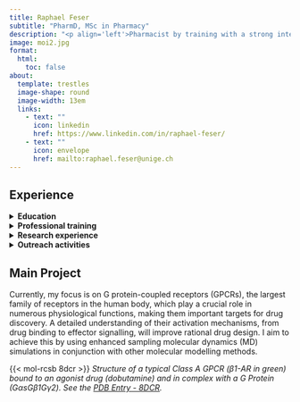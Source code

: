```yaml
---
title: Raphael Feser
subtitle: "PharmD, MSc in Pharmacy"
description: "<p align='left'>Pharmacist by training with a strong interest for research, I am currently pursuing a PhD in Biomolecular and Pharmaceutical Modelling. I'm using computers to describe and predict complex biological mechanisms, with the ultimate aim to help **design new medicines**. 💊 <br><br> With diverse experiences across institutions in Geneva (UNIGE), Sydney (USYD & MIA), and London (UCL), I have developed a range of skills in **Medicinal Chemistry**, **Cheminformatics**, **Statistical Modelling**, and **Machine Learning**. 💻🔬<br>"
image: moi2.jpg
format:
  html:
    toc: false
about:
  template: trestles
  image-shape: round
  image-width: 13em
  links:
    - text: ""
      icon: linkedin
      href: https://www.linkedin.com/in/raphael-feser/
    - text: ""
      icon: envelope
      href: mailto:raphael.feser@unige.ch
---
```


<meta name="description" content="Raphael Feser. Online and extended version of my CV. My training has provided me with foundations in the experimental techniques employed in medicinal chemistry. Additionally I have also been able to develop computational skills through my various experiences. I intend to use and develop these skills in exciting interdisciplinary projects contributing to a better understanding of the biochemistry of the human body, paving the way for the discovery of safer and more effective treatments. Raphael Paul Feser">

<meta name="google-site-verification" content="KCgw2pt--nBaqC9akJgiNdvZABMkconuRXWspqaCp4Y" />


## Experience

<details>

<summary><b>Education</b></summary>

<p>

-   **Ph.D in Biomolecular Modelling** [\[more\]](https://ispso.unige.ch/biomolecular-pharmaceutical-modelling/index.php){target="_blank"} <br> University of Geneva \| Ongoing

-   **Federal Diploma in Pharmacy** (Pharm.D) <br> Swiss Federal Departement of Home Affairs (FDHA) \| Oct 2023

    </p>

-   **M.Sc in Pharmacy** [\[more\]](https://ispso.unige.ch/ispso/contents/etudes/master.php?l=EN){target="_blank"} <br> University of Geneva \| July 2023

-   **B.Sc in Pharmaceutical Sciences** [\[more\]](https://ispso.unige.ch/ispso/contents/etudes/bachelor.php){target="_blank"} <br> University of Geneva \| July 2021

-   **Swiss Matura (High School Diploma)** <br> Gymnase de Nyon \| July 2018 <br><br>

    </details>

<details>

<summary><b>Professional training</b></summary>

<p>

-   **Teaching & Research Assistant** - University of Geneva 

-   **Trainee Pharmacist** - Pharmacie de L'Ile [\[more\]](./about.html#trainee-pharmacist-pharmacie-de-l’ile){target="_blank" style="caret-color: white; font-size: 11pt;"}

-   **Laboratory Assistant** - Firmenich SA [\[more\]](./about.html#laboratory-assistant-firmenich-sa){target="_blank" style="caret-color: white; font-size: 11pt;"} <br><br>

</details>

<details>

<summary><b>Research experience</b></summary>

<p>

<!-- -   **Doctoral student in Biomolecular and Pharmaceutical Modelling** <br> University College London <br> Prof. Shozeb Haider & Prof. Francesco L. Gervasio -->

-   **Master's Thesis in Computational Biophysics** [\[more\]](./about.html#master’s-thesis-university-college-london){target="_blank" style="caret-color: white; font-size: 11pt;"} <br> University College London <br> Prof. Shozeb Haider & Prof. Francesco L. Gervasio

-   **Research Assistant in Statistics** [\[more\]](./about.html#student-research-assistant-university-of-geneva){target="_blank" style="caret-color: white; font-size: 11pt;"} <br> University of Geneva <br> Prof. Stéphane Guerrier

-   **Research Internship in Biostatistics** [\[more\]](./about.html#research-internship-melanoma-institute-australia){target="_blank" style="caret-color: white; font-size: 11pt;"} <br> Melanoma Institute Australia <br> Prof. Serigne Lo

-   **Open Synthesis Network** [\[more\]](./about.html#open-synthesis-network-dndi-university-of-geneva){target="_blank" style="caret-color: white; font-size: 11pt;"} <br> DNDi & University of Geneva <br> Dr Sébastien Tardy & Prof. Leonardo Scapozza <br><br>

</details>

<details>

<summary><b>Outreach activities</b></summary>

<p>

Outside my studies, I have been involved with several non-profit organisations engaged in pharmacy student's advocacy and global health, which has allowed me to gain valuable experiences and develop a wide range of soft skills. [\[see more\]](./about.html#outreach-activities){target="_blank" style="caret-color: white; font-size: 11pt;"}

</details>

## Main Project

Currently, my focus is on G protein-coupled receptors (GPCRs), the largest family of receptors in the human body, which play a crucial role in numerous physiological functions, making them important targets for drug discovery. A detailed understanding of their activation mechanisms, from drug binding to effector signalling, will improve rational drug design. I aim to achieve this by using enhanced sampling molecular dynamics (MD) simulations in conjunction with other molecular modelling methods.


{{< mol-rcsb 8dcr >}}
*Structure of a typical Class A GPCR (β1-AR in green) bound to an agonist drug (dobutamine) and in complex with a G Protein (GαsGβ1Gγ2). See the [PDB Entry - 8DCR](https://doi.org/10.2210/pdb8dcr/pdb).*
